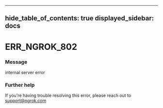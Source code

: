 

---
hide_table_of_contents: true
displayed_sidebar: docs
---


# ERR_NGROK_802

### Message
internal server error

<ErrorDetails />



### Further help
If you're having trouble resolving this error, please reach out to [support@ngrok.com](mailto:support@ngrok.com?subject=Help%20with%20ERR_NGROK_802)

